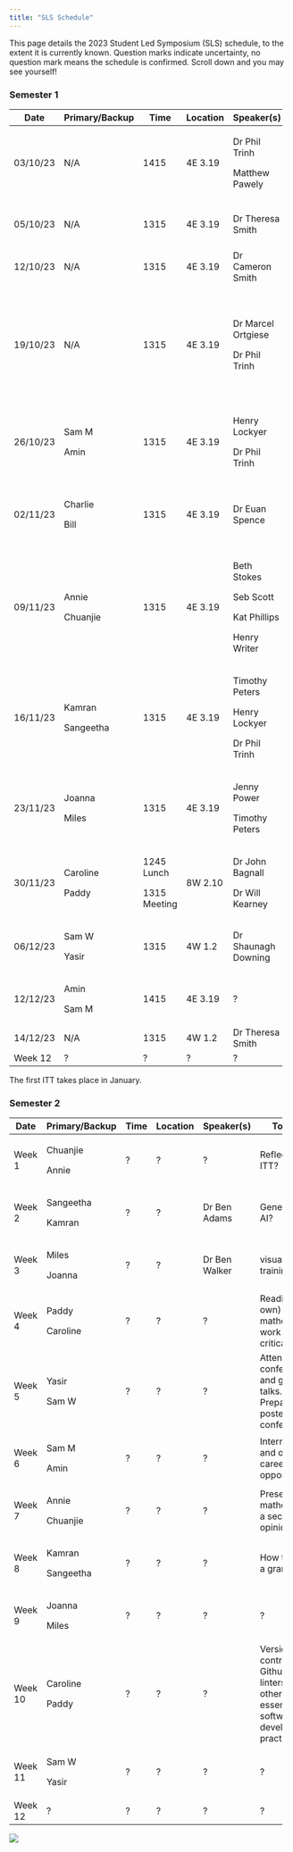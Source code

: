 ```yaml
---
title: "SLS Schedule"
---
```


This page details the 2023 Student Led Symposium (SLS) schedule, to the extent it is currently known. Question marks indicate uncertainty, no question mark means the schedule is confirmed. Scroll down and you may see yourself!

### Semester 1

+----------+----------------+--------------+----------+---------------------+----------------------------------------------------------------------------+
| Date     | Primary/Backup | Time         | Location | Speaker(s)          | Topic(s)                                                                   |
+==========+================+==============+==========+=====================+============================================================================+
| 03/10/23 | N/A            | 1415         | 4E 3.19  | Dr Phil Trinh       | Key dates. Doing a PhD- what to expect, and what to be aware of.           |
|          |                |              |          |                     |                                                                            |
|          |                |              |          | Matthew Pawely      |                                                                            |
+----------+----------------+--------------+----------+---------------------+----------------------------------------------------------------------------+
| 05/10/23 | N/A            | 1315         | 4E 3.19  | Dr Theresa Smith    | Introduction to interdisciplinary research projects (IRPs).                |
+----------+----------------+--------------+----------+---------------------+----------------------------------------------------------------------------+
| 12/10/23 | N/A            | 1315         | 4E 3.19  | Dr Cameron Smith    | How to give (and not give) a good talk.                                    |
+----------+----------------+--------------+----------+---------------------+----------------------------------------------------------------------------+
| 19/10/23 | N/A            | 1315         | 4E 3.19  | Dr Marcel Ortgiese  | Useful software tools. Useful literature research tools.                   |
|          |                |              |          |                     |                                                                            |
|          |                |              |          | Dr Phil Trinh       | Hosting seminars, networking, and asking the right questions               |
+----------+----------------+--------------+----------+---------------------+----------------------------------------------------------------------------+
| 26/10/23 | Sam M          | 1315         | 4E 3.19  | Henry Lockyer       | All things LaTeX.                                                          |
|          |                |              |          |                     |                                                                            |
|          | Amin           |              |          | Dr Phil Trinh       | How to use your training support fund.                                     |
+----------+----------------+--------------+----------+---------------------+----------------------------------------------------------------------------+
| 02/11/23 | Charlie        | 1315         | 4E 3.19  | Dr Euan Spence      | Producing mathematical writing that will be read, understood, and enjoyed. |
|          |                |              |          |                     |                                                                            |
|          | Bill           |              |          |                     |                                                                            |
+----------+----------------+--------------+----------+---------------------+----------------------------------------------------------------------------+
| 09/11/23 | Annie          | 1315         | 4E 3.19  | Beth Stokes         | Outreach, Maths Communication, and Behind the Research.                    |
|          |                |              |          |                     |                                                                            |
|          | Chuanjie       |              |          | Seb Scott           |                                                                            |
|          |                |              |          |                     |                                                                            |
|          |                |              |          | Kat Phillips        |                                                                            |
|          |                |              |          |                     |                                                                            |
|          |                |              |          | Henry Writer        |                                                                            |
+----------+----------------+--------------+----------+---------------------+----------------------------------------------------------------------------+
| 16/11/23 | Kamran         | 1315         | 4E 3.19  | Timothy Peters      | Nimbus and getting the HPC working.                                        |
|          |                |              |          |                     |                                                                            |
|          | Sangeetha      |              |          | Henry Lockyer       |                                                                            |
|          |                |              |          |                     |                                                                            |
|          |                |              |          | Dr Phil Trinh       |                                                                            |
+----------+----------------+--------------+----------+---------------------+----------------------------------------------------------------------------+
| 23/11/23 | Joanna         | 1315         | 4E 3.19  | Jenny Power         | What to do during an ITT.                                                  |
|          |                |              |          |                     |                                                                            |
|          | Miles          |              |          | Timothy Peters      |                                                                            |
+----------+----------------+--------------+----------+---------------------+----------------------------------------------------------------------------+
| 30/11/23 | Caroline       | 1245 Lunch   | 8W 2.10  | Dr John Bagnall     | ITT preparation with Wessex Water.                                         |
|          |                |              |          |                     |                                                                            |
|          | Paddy          | 1315 Meeting |          | Dr Will Kearney     |                                                                            |
+----------+----------------+--------------+----------+---------------------+----------------------------------------------------------------------------+
| 06/12/23 | Sam W          | 1315         | 4W 1.2   | Dr Shaunagh Downing | ITT preparation with CameraForensics.                                      |
|          |                |              |          |                     |                                                                            |
|          | Yasir          |              |          |                     |                                                                            |
+----------+----------------+--------------+----------+---------------------+----------------------------------------------------------------------------+
| 12/12/23 | Amin           | 1415         | 4E 3.19  | ?                   | ITT journal club.                                                          |
|          |                |              |          |                     |                                                                            |
|          | Sam M          |              |          |                     |                                                                            |
+----------+----------------+--------------+----------+---------------------+----------------------------------------------------------------------------+
| 14/12/23 | N/A            | 1315         | 4W 1.2   | Dr Theresa Smith    | IRP presentations.                                                         |
+----------+----------------+--------------+----------+---------------------+----------------------------------------------------------------------------+
| Week 12  | ?              | ?            | ?        | ?                   | ?                                                                          |
+----------+----------------+--------------+----------+---------------------+----------------------------------------------------------------------------+

The first ITT takes place in January.

### Semester 2

+---------+----------------+------+----------+---------------+-------------------------------------------------------------------------------------------+
| Date    | Primary/Backup | Time | Location | Speaker(s)    | Topic(s)                                                                                  |
+=========+================+======+==========+===============+===========================================================================================+
| Week 1  | Chuanjie       | ?    | ?        | ?             | Reflecting on ITT?                                                                        |
|         |                |      |          |               |                                                                                           |
|         | Annie          |      |          |               |                                                                                           |
+---------+----------------+------+----------+---------------+-------------------------------------------------------------------------------------------+
| Week 2  | Sangeetha      | ?    | ?        | Dr Ben Adams  | Generative AI?                                                                            |
|         |                |      |          |               |                                                                                           |
|         | Kamran         |      |          |               |                                                                                           |
+---------+----------------+------+----------+---------------+-------------------------------------------------------------------------------------------+
| Week 3  | Miles          | ?    | ?        | Dr Ben Walker | visualPDE training.                                                                       |
|         |                |      |          |               |                                                                                           |
|         | Joanna         |      |          |               |                                                                                           |
+---------+----------------+------+----------+---------------+-------------------------------------------------------------------------------------------+
| Week 4  | Paddy          | ?    | ?        | ?             | Reading (your own) mathematical work critically?                                          |
|         |                |      |          |               |                                                                                           |
|         | Caroline       |      |          |               |                                                                                           |
+---------+----------------+------+----------+---------------+-------------------------------------------------------------------------------------------+
| Week 5  | Yasir          | ?    | ?        | ?             | Attending conferences and giving talks. Preparing a poster for a conference?              |
|         |                |      |          |               |                                                                                           |
|         | Sam W          |      |          |               |                                                                                           |
+---------+----------------+------+----------+---------------+-------------------------------------------------------------------------------------------+
| Week 6  | Sam M          | ?    | ?        | ?             | Internships and other career opportunities?                                               |
|         |                |      |          |               |                                                                                           |
|         | Amin           |      |          |               |                                                                                           |
+---------+----------------+------+----------+---------------+-------------------------------------------------------------------------------------------+
| Week 7  | Annie          | ?    | ?        | ?             | Presenting mathematics, a second opinion?                                                 |
|         |                |      |          |               |                                                                                           |
|         | Chuanjie       |      |          |               |                                                                                           |
+---------+----------------+------+----------+---------------+-------------------------------------------------------------------------------------------+
| Week 8  | Kamran         | ?    | ?        | ?             | How to write a grant?                                                                     |
|         |                |      |          |               |                                                                                           |
|         | Sangeetha      |      |          |               |                                                                                           |
+---------+----------------+------+----------+---------------+-------------------------------------------------------------------------------------------+
| Week 9  | Joanna         | ?    | ?        | ?             | ?                                                                                         |
|         |                |      |          |               |                                                                                           |
|         | Miles          |      |          |               |                                                                                           |
+---------+----------------+------+----------+---------------+-------------------------------------------------------------------------------------------+
| Week 10 | Caroline       | ?    | ?        | ?             | Version control with Github, linters, and other essential software development practices? |
|         |                |      |          |               |                                                                                           |
|         | Paddy          |      |          |               |                                                                                           |
+---------+----------------+------+----------+---------------+-------------------------------------------------------------------------------------------+
| Week 11 | Sam W          | ?    | ?        | ?             | ?                                                                                         |
|         |                |      |          |               |                                                                                           |
|         | Yasir          |      |          |               |                                                                                           |
+---------+----------------+------+----------+---------------+-------------------------------------------------------------------------------------------+
| Week 12 | ?              | ?    | ?        | ?             | ?                                                                                         |
+---------+----------------+------+----------+---------------+-------------------------------------------------------------------------------------------+

![](cohort10.jpeg){fig-align="center"}
